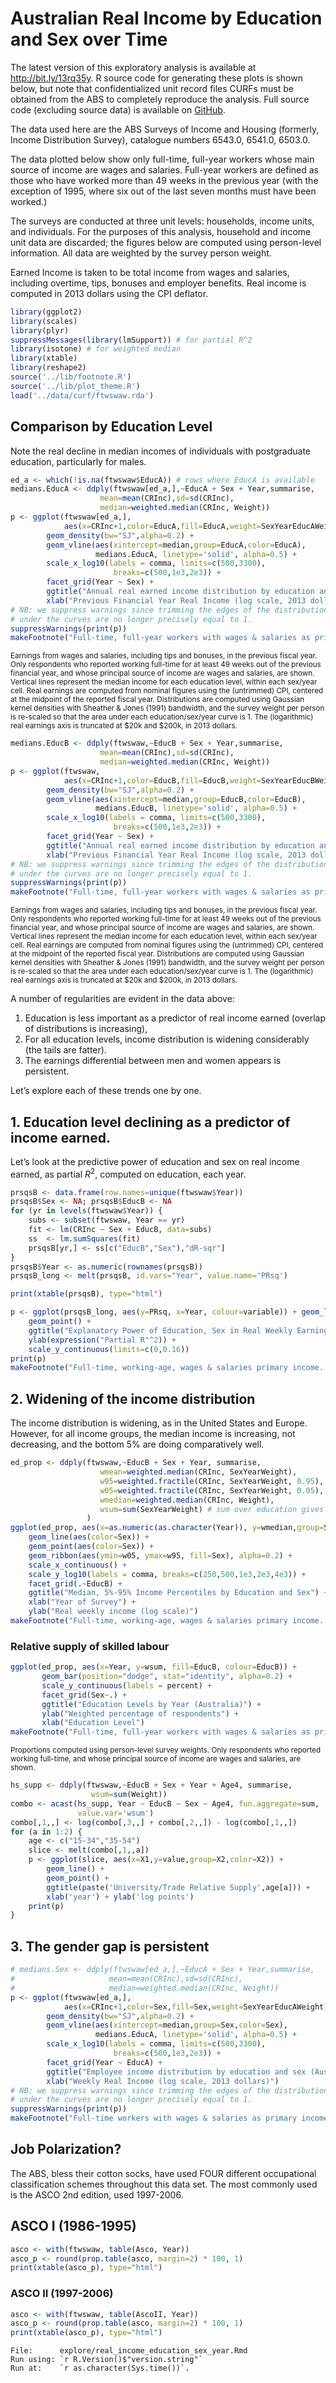 Australian Real Income by Education and Sex over Time
=====================================================
The latest version of this exploratory analysis is available at [http://bit.ly/13rq35y](http://bit.ly/13rq35y). R source code for generating these plots is shown below, but note that confidentialized unit record files CURFs must be obtained from the ABS to completely reproduce the analysis. Full source code (excluding source data) is available on [GitHub](https://github.com/adrcooper/tasks).

The data used here are the ABS Surveys of Income and Housing (formerly, Income Distribution Survey), catalogue numbers 6543.0, 6541.0, 6503.0.

The data plotted below show only full-time, full-year workers whose main source of income are wages and salaries. Full-year workers are defined as those who have worked more than 49 weeks in the previous year (with the exception of 1995, where six out of the last seven months must have been worked.)

The surveys are conducted at three unit levels: households, income units, and individuals. For the purposes of this analysis, household and income unit data are discarded; the figures below are computed using person-level information. All data are weighted by the survey person weight.

Earned Income is taken to be total income from wages and salaries, including overtime, tips, bonuses and employer benefits. Real income is computed in 2013 dollars using the CPI deflator.

```r
library(ggplot2)
library(scales)
library(plyr)
suppressMessages(library(lmSupport)) # for partial R^2
library(isotone) # for weighted median
library(xtable)
library(reshape2)
source('../lib/footnote.R')
source('../lib/plot_theme.R')
load('../data/curf/ftwswaw.rda')
```

Comparison by Education Level
-----------------------------

Note the real decline in median incomes of individuals with postgraduate education, particularly for males.

```r
ed_a <- which(!is.na(ftwswaw$EducA)) # rows where EducA is available
medians.EducA <- ddply(ftwswaw[ed_a,],~EducA + Sex + Year,summarise,
                    mean=mean(CRInc),sd=sd(CRInc),
                    median=weighted.median(CRInc, Weight))
p <- ggplot(ftwswaw[ed_a,],
            aes(x=CRInc+1,color=EducA,fill=EducA,weight=SexYearEducAWeight)) + 
        geom_density(bw="SJ",alpha=0.2) + 
        geom_vline(aes(xintercept=median,group=EducA,color=EducA),
                   medians.EducA, linetype='solid', alpha=0.5) +
        scale_x_log10(labels = comma, limits=c(500,3300),  
                       breaks=c(500,1e3,2e3)) +
        facet_grid(Year ~ Sex) +
        ggtitle("Annual real earned income distribution by education and sex (Australia)") +
        xlab("Previous Financial Year Real Income (log scale, 2013 dollars)")
# NB: we suppress warnings since trimming the edges of the distribution means the area
# under the curves are no longer precisely equal to 1.
suppressWarnings(print(p))
makeFootnote("Full-time, full-year workers with wages & salaries as primary income. Source: ABS cat. 6543.0, 6541.0, 6503.0. Author's calculations.")
```
<small>Earnings from wages and salaries, including tips and bonuses, in the previous fiscal year. Only respondents who reported working full-time for at least 49 weeks out of the previous financial year, and whose principal source of income are wages and salaries, are shown. Vertical lines represent the median income for each education level, within each sex/year cell. Real earnings are computed from nominal figures using the (untrimmed) CPI, centered at the midpoint of the reported fiscal year. Distributions are computed using Gaussian kernel densities with Sheather & Jones (1991) bandwidth, and the survey weight per person is re-scaled so that the area under each education/sex/year curve is 1. The (logarithmic) real earnings axis is truncated at $20k and $200k, in 2013 dollars. </small>

```r
medians.EducB <- ddply(ftwswaw,~EducB + Sex + Year,summarise,
                    mean=mean(CRInc),sd=sd(CRInc),
                    median=weighted.median(CRInc, Weight))
p <- ggplot(ftwswaw,
            aes(x=CRInc+1,color=EducB,fill=EducB,weight=SexYearEducBWeight)) + 
        geom_density(bw="SJ",alpha=0.2) + 
        geom_vline(aes(xintercept=median,group=EducB,color=EducB),
                   medians.EducB, linetype='solid', alpha=0.5) +
        scale_x_log10(labels = comma, limits=c(500,3300),  
                       breaks=c(500,1e3,2e3)) +
        facet_grid(Year ~ Sex) +
        ggtitle("Annual real earned income distribution by education and sex (Australia)") +
        xlab("Previous Financial Year Real Income (log scale, 2013 dollars)")
# NB: we suppress warnings since trimming the edges of the distribution means the area
# under the curves are no longer precisely equal to 1.
suppressWarnings(print(p))
makeFootnote("Full-time, full-year workers with wages & salaries as primary income. Source: ABS cat. 6543.0, 6541.0, 6503.0. Author's calculations.")
```
<small>Earnings from wages and salaries, including tips and bonuses, in the previous fiscal year. Only respondents who reported working full-time for at least 49 weeks out of the previous financial year, and whose principal source of income are wages and salaries, are shown. Vertical lines represent the median income for each education level, within each sex/year cell. Real earnings are computed from nominal figures using the (untrimmed) CPI, centered at the midpoint of the reported fiscal year. Distributions are computed using Gaussian kernel densities with Sheather & Jones (1991) bandwidth, and the survey weight per person is re-scaled so that the area under each education/sex/year curve is 1. The (logarithmic) real earnings axis is truncated at $20k and $200k, in 2013 dollars. </small>

A number of regularities are evident in the data above:

1. Education is less important as a predictor of real income earned (overlap of distributions is increasing),
2. For all education levels, income distribution is widening considerably (the tails are fatter).
3. The earnings differential between men and women appears is persistent.

Let's explore each of these trends one by one.

1. Education level declining as a predictor of income earned.
-------------------------------------------------------------
Let's look at the predictive power of education and sex on real income earned, as partial $R^2$, computed on education, each year. 

```r
prsqsB <- data.frame(row.names=unique(ftwswaw$Year))
prsqsB$Sex <- NA; prsqsB$EducB <- NA
for (yr in levels(ftwswaw$Year)) {
    subs <- subset(ftwswaw, Year == yr)
    fit <- lm(CRInc ~ Sex + EducB, data=subs)
    ss  <- lm.sumSquares(fit)
    prsqsB[yr,] <- ss[c("EducB","Sex"),"dR-sqr"]
}
prsqsB$Year <- as.numeric(rownames(prsqsB))
prsqsB_long <- melt(prsqsB, id.vars="Year", value.name='PRsq')
```
```r
print(xtable(prsqsB), type="html")
``` 
```r
p <- ggplot(prsqsB_long, aes(y=PRsq, x=Year, colour=variable)) + geom_line() +
    geom_point() +
    ggtitle("Explanatory Power of Education, Sex in Real Weekly Earnings") +
    ylab(expression("Partial R"^2)) +
    scale_y_continuous(limits=c(0,0.16))
print(p)
makeFootnote("Full-time, working-age, wages & salaries primary income. Source: ABS cat. 6543.0, 6541.0, 6503.0. Author's calculations.")
```

2. Widening of the income distribution
--------------------------------------
The income distribution is widening, as in the United States and Europe. However,
for all income groups, the median income is increasing, not decreasing, and the 
bottom 5% are doing comparatively well.

```r
ed_prop <- ddply(ftwswaw,~EducB + Sex + Year, summarise,
                    wmean=weighted.median(CRInc, SexYearWeight),
                    w95=weighted.fractile(CRInc, SexYearWeight, 0.95),
                    w05=weighted.fractile(CRInc, SexYearWeight, 0.05),
                    wmedian=weighted.median(CRInc, Weight),
                    wsum=sum(SexYearWeight) # sum over education gives 1
                 )
ggplot(ed_prop, aes(x=as.numeric(as.character(Year)), y=wmedian,group=Sex)) + 
    geom_line(aes(color=Sex)) + 
    geom_point(aes(color=Sex)) + 
    geom_ribbon(aes(ymin=w05, ymax=w95, fill=Sex), alpha=0.2) +
    scale_x_continuous() +
    scale_y_log10(labels = comma, breaks=c(250,500,1e3,2e3,4e3)) +
    facet_grid(.~EducB) +
    ggtitle("Median, 5%-95% Income Percentiles by Education and Sex") +
    xlab("Year of Survey") +
    ylab("Real weekly income (log scale)")
makeFootnote("Full-time, working-age, wages & salaries primary income. 2013 dollars, CPI deflator. Source: ABS cat. 6543.0, 6541.0, 6503.0. Author's calculations.")

```

### Relative supply of skilled labour
```r
ggplot(ed_prop, aes(x=Year, y=wsum, fill=EducB, colour=EducB)) + 
       geom_bar(position="dodge", stat="identity", alpha=0.2) +
       scale_y_continuous(labels = percent) +
       facet_grid(Sex~.) +
       ggtitle("Education Levels by Year (Australia)") +
       ylab("Weighted percentage of respondents") +
       xlab("Education Level")
makeFootnote("Full-time, full-year workers with wages & salaries as primary income. Source: ABS cat. 6543.0, 6541.0, 6503.0. Author's calculations.")
```
<small>Proportions computed using person-level survey weights. Only respondents who reported working full-time, and whose principal source of income are wages and salaries, are shown.</small>

```r
hs_supp <- ddply(ftwswaw,~EducB + Sex + Year + Age4, summarise,
                  wsum=sum(Weight)) 
combo <- acast(hs_supp, Year ~ EducB ~ Sex ~ Age4, fun.aggregate=sum, 
               value.var='wsum')
combo[,1,,] <- log(combo[,3,,] + combo[,2,,]) - log(combo[,1,,])
for (a in 1:2) {
    age <- c("15-34","35-54")
    slice <- melt(combo[,1,,a])
    p <- ggplot(slice, aes(x=X1,y=value,group=X2,color=X2)) + 
        geom_line() +
        geom_point() +
        ggtitle(paste('University/Trade Relative Supply',age[a])) +
        xlab('year') + ylab('log points')
    print(p)
}
```

3. The gender gap is persistent
-------------------------------
```r
# medians.Sex <- ddply(ftwswaw[ed_a,],~EducA + Sex + Year,summarise,
#                     mean=mean(CRInc),sd=sd(CRInc),
#                     median=weighted.median(CRInc, Weight))
p <- ggplot(ftwswaw[ed_a,],
            aes(x=CRInc+1,color=Sex,fill=Sex,weight=SexYearEducAWeight)) + 
        geom_density(bw="SJ",alpha=0.2) + 
        geom_vline(aes(xintercept=median,group=Sex,color=Sex),
                   medians.EducA, linetype='solid', alpha=0.5) +
        scale_x_log10(labels = comma, limits=c(500,3300),  
                       breaks=c(500,1e3,2e3)) +
        facet_grid(Year ~ EducA) +
        ggtitle("Employee income distribution by education and sex (Australia)") +
        xlab("Weekly Real Income (log scale, 2013 dollars)")
# NB: we suppress warnings since trimming the edges of the distribution means the area
# under the curves are no longer precisely equal to 1.
suppressWarnings(print(p))
makeFootnote("Full-time workers with wages & salaries as primary income. Source: ABS cat. 6543.0, 6541.0, 6503.0. Author's calculations.")
```

Job Polarization?
----------------
The ABS, bless their cotton socks, have used FOUR different occupational classification schemes throughout this data set.
The most commonly used is the ASCO 2nd edition, used 1997-2006.

## ASCO I (1986-1995)
```r
asco <- with(ftwswaw, table(Asco, Year))
asco_p <- round(prop.table(asco, margin=2) * 100, 1)
print(xtable(asco_p), type="html")
```

### ASCO II (1997-2006)
```r
asco <- with(ftwswaw, table(AscoII, Year))
asco_p <- round(prop.table(asco, margin=2) * 100, 1)
print(xtable(asco_p), type="html")
```

    File:      explore/real_income_education_sex_year.Rmd
    Run using: `r R.Version()$"version.string"`
    Run at:    `r as.character(Sys.time())`.
